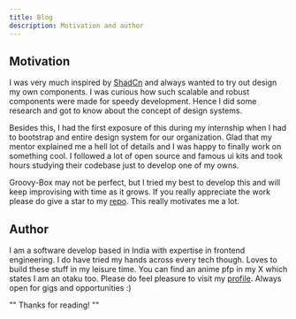 ```yaml
---
title: Blog
description: Motivation and author
---
```


## Motivation

I was very much inspired by [ShadCn](https://ui.shadcn.com/) and always wanted to try out design my own components. I was curious how such scalable and robust
components were made for speedy development. Hence I did some research and got to know about the concept of design systems.

Besides this, I had the first exposure of this during my internship when I had to bootstrap and entire design system for our organization.
Glad that my mentor explained me a hell lot of details and I was happy to finally work on something cool. I followed a lot of open source and famous ui kits and took hours studying their codebase just to develop one of my owns.

Groovy-Box may not be perfect, but I tried my best to develop this and will keep improvising with time as it grows. If you really appreciate the
work please do give a star to my [repo](https://github.com/SySagar/Groovy-Box). This really motivates me a lot.

## Author

I am a software develop based in India with expertise in frontend engineering. I do have tried my hands across every tech though.
Loves to build these stuff in my leisure time. You can find an anime pfp in my X which states I am an otaku too. Please do feel pleasure to visit my [profile](https://soumyasagar.in/). Always open for gigs and opportunities :)

"" Thanks for reading! ""
